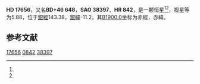 {{Starbox begin
| name = HD 17656
}}
{{Starbox observe
| epoch = [[J2000.0|J2000.0]]
| constell = {{星座名待查}}<ref name=SIMBAD>{{cite web
 | url=http://simbad.u-strasbg.fr/simbad/sim-id?Ident=HR+842
 | title =Pulsating variable Star
 | publisher=Centre de Données astronomiques de Strasbourg
 | work=SIMBAD
 | accessdate=2012-07-13}}</ref><ref name=DATA>{{cite web
 | url=http://vizier.u-strasbg.fr/viz-bin/VizieR-5?-out.add=.&-source=5050&-corr=PK=HR&-out.max=9999&HR=842
 | title=VizieR Detailed Page
 | accessdate=2012-07-13
 | archive-date=2016-03-05
 | archive-url=https://web.archive.org/web/20160305015039/http://vizier.u-strasbg.fr/viz-bin/VizieR-5?-out.add=.&-source=5050&-corr=PK=HR&-out.max=9999&HR=842
 | dead-url=no
 }}</ref>
| 星官 = 
| ra = {{RA|2|51|41.7}}<ref name=SIMBAD /><ref name=DATA />
| dec = {{DEC|+46|50|31}}<ref name=SIMBAD /><ref name=DATA />
| appmag_v = 5.88<ref name=SIMBAD /><ref name=DATA />
}}
{{Starbox character
| class = G8III<ref name=SIMBAD /><ref name=DATA />
| b-v = 0.89<ref name=SIMBAD /><ref name=DATA />
| u-b = 0.58<ref name=SIMBAD /><ref name=DATA />
| r-i = <ref name=SIMBAD /><ref name=DATA />
| variable = 
}}
{{Starbox astrometry
| radial_v = 0.58
| prop_mo_ra = -12
| parallax = 
| p_error = 
}}
{{Starbox catalog
| names =BD+46 648，[[SAO星表|SAO]] 38397，[[HD星表|HD]] 17656，[[HR星表|HR]] 842}}
{{Starbox reference |Simbad=HR+842}}
{{Starbox end}}

'''HD 17656'''，又名'''BD+46 648'''，'''SAO 38397'''、'''HR 842'''，是一颗恒星<ref name=SIMBAD /><ref name=DATA />，视星等为5.88，位于[[銀道座標系|銀經]]143.38，[[銀道座標系|銀緯]]-11.2，其[[B1900.0|B1900.0]]坐标为赤經{{RA|2|44|59.8}}，赤緯{{DEC|+46|-11.2|46}}。

== 参考文献 ==
{{reflist}}

{{star-stub}}

[[Category:HD和HDE天體|17656]]
[[Category:HR天體|0842]]
[[Category:SAO天體|38397]]